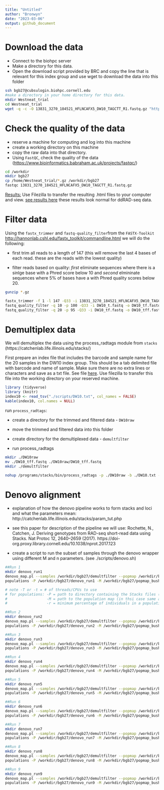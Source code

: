 ```yaml
---
title: "Untitled"
author: "Bronwyn"
date: "2023-03-06"
output: github_document
---
```


# Download the data

-   Connect to the biohpc server
-   Make a directory for this data.
-   Open the download script provided by BRC and copy the line that is relevant for this index group and use wget to download the data into this folder

```bash
ssh bgb27@cubsulogin.biohpc.cornell.edu
#make a directory in your home directory for this data.
mkdir Westneat_trial
cd Westneat_trial
wget -q -c -O 13831_3270_184521_HFLNCAFX5_DW10_TAGCTT_R1.fastq.gz "http://cbsuapps.biohpc.cornell.edu/Sequencing/showseqfile.aspx?mode=http&cntrl=1245323501&refid=1007426"
```

# Check the quality of the data
-   reserve a machine for computing and log into this machine
-   create a working directory on this machine
-   copy the raw data into that directory.
-   Using `FastQC`, check the quality of the data (<https://www.bioinformatics.babraham.ac.uk/projects/fastqc/>)

```bash
cd /workdir
mkdir bgb27
cp /home/Westneat_trial/*.gz /workdir/bgb27
fastqc 13831_3270_184521_HFLNCAFX5_DW10_TAGCTT_R1.fastq.gz
```

[Results:]{.underline} Use Filezilla to transfer the resulting .html files to your computer and view.  [see results here](./results/13831_3270_184521_HFLNCAFX5_DW10_TAGCTT_R1_fastqc.html) these results look normal for ddRAD-seq data.

# Filter data

Using the `fastx_trimmer` and `fastq-quality_filter`from the `FASTX-Toolkit` <http://hannonlab.cshl.edu/fastx_toolkit/commandline.html> we will do the following:

-   first trim all reads to a length of 147 (this will remove the last 4 bases of each read. these are the reads with the lowest quality)

-   filter reads based on quality: *first* eliminate sequences where there is a sinlge base with a Phred score below 10 and *second* elmininate sequences where 5% of bases have a with Phred quality scores below 20.

```bash
gunzip *.gz

fastx_trimmer -f 1 -l 147 -Q33 -i 13831_3270_184521_HFLNCAFX5_DW10_TAGCTT_R1.fastq -o DW10_t.fastq 
fastq_quality_filter -q 10 -p 100 -Q33 -i DW10_t.fastq -o DW10_tf.fastq
fastq_quality_filter -q 20 -p 95 -Q33 -i DW10_tf.fastq -o DW10_tff.fastq
```

# Demultiplex data

We will demultiplex the data using the process_radtags module from `stacks` (https://catchenlab.life.illinois.edu/stacks/)

First prepare an index file that includes the barcode and sample name for the 20 samples in the DW10 index group. This should be a tab delimited file with barcode and name of sample. Make sure there are no extra lines or characters and save as a txt file. See file [here](./scripts/DW10.txt). Use filezilla to transfer this file into the working directory on your reserved machine.

```r
library (tidyverse)
library (knitr)
index10 <- read_tsv("./scripts/DW10.txt", col_names = FALSE) 
kable(index10, col.names = NULL)
```

run `process_radtags`:

-   create a directory for the trimmed and filtered data - `DW10raw`

-   move the trimmed and filtered data into this folder

-   create directory for the demultiplexed data - `demultfilter`

-   run process_radtags

```bash
mkdir ./DW10raw
mv ./DW10_tff.fastq ./DW10raw/DW10_tff.fastq
mkdir ./demultfilter

nohup /programs/stacks/bin/process_radtags -p ./DW10raw -b ./DW10.txt -o ./demultfilter -e sbfI -c -q -E phred33 --inline_null -i fastq --adapter_1 GATCGGAAGAGCACACGTCTGAACTCCAGTCACTAGCTTATCTCGTATGCCGTCTTCTGCTTG --adapter_mm 1 --filter_illumina &
```

# Denovo alignment

- explanation of how the denovo pipeline works to form stacks and loci and what the parameters mean: http://catchenlab.life.illinois.edu/stacks/param_tut.php

- see this paper for description of the pipeline we will use: Rochette, N., Catchen, J. Deriving genotypes from RAD-seq short-read data using Stacks. Nat Protoc 12, 2640–2659 (2017). https://doi-org.proxy.library.cornell.edu/10.1038/nprot.2017.123 

- create a script to run the subset of samples through the denovo wrapper using different M and n parameters. (see ./scripts/denovo.sh)

```bash
##Run 1
mkdir denovo_run1
denovo_map.pl --samples /workdir/bgb27/demultfilter --popmap /workdir/bgb27/popmap_bushtit.txt -m 3 -M 1 -n 1 -T 15 -o /workdir/bgb27/denovo_run1
populations -P /workdir/bgb27/denovo_run1 -M /workdir/bgb27/popmap_bushtit.txt -t 15 -r 0.8

# note -T or -t = # of threads/CPUs to use
# for populations: -P = path to directory containing the Stacks files (output from the denovo run)
#                  -M = path to the population map (in thsi case same as used in the denovo trial)
#                  -r = minimum percentage of individuals in a population req to have a locus to process the locus

##Run 2
mkdir denovo_run2
denovo_map.pl --samples /workdir/bgb27/demultfilter --popmap /workdir/bgb27/popmap_bushtit.txt -m 3 -M 2 -n 2 -T 15 -o /workdir/bgb27/denovo_run2
populations -P /workdir/bgb27/denovo_run2 -M /workdir/bgb27/popmap_bushtit.txt -t 15 -r 0.8

##Run 3
mkdir denovo_run3
denovo_map.pl --samples /workdir/bgb27/demultfilter --popmap /workdir/bgb27/popmap_bushtit.txt -m 3 -M 3 -n 3 -T 15 -o /workdir/bgb27/denovo_run3
populations -P /workdir/bgb27/denovo_run3 -M /workdir/bgb27/popmap_bushtit.txt -t 15 -r 0.8

##Run 4
mkdir denovo_run4
denovo_map.pl --samples /workdir/bgb27/demultfilter --popmap /workdir/bgb27/popmap_bushtit.txt -m 3 -M 4 -n 4 -T 15 -o /workdir/bgb27/denovo_run4
populations -P /workdir/bgb27/denovo_run4 -M /workdir/bgb27/popmap_bushtit.txt -t 15 -r 0.8

##Run 5
mkdir denovo_run5
denovo_map.pl --samples /workdir/bgb27/demultfilter --popmap /workdir/bgb27/popmap_bushtit.txt -m 3 -M 5 -n 5 -T 15 -o /workdir/bgb27/denovo_run5
populations -P /workdir/bgb27/denovo_run5 -M /workdir/bgb27/popmap_bushtit.txt -t 15 -r 0.8

##Run 6
mkdir denovo_run6
denovo_map.pl --samples /workdir/bgb27/demultfilter --popmap /workdir/bgb27/popmap_bushtit.txt -m 3 -M 6 -n 6 -T 15 -o /workdir/bgb27/denovo_run6
populations -P /workdir/bgb27/denovo_run6 -M /workdir/bgb27/popmap_bushtit.txt -t 15 -r 0.8

##Run 7
mkdir denovo_run7
denovo_map.pl --samples /workdir/bgb27/demultfilter --popmap /workdir/bgb27/popmap_bushtit.txt -m 3 -M 7 -n 7 -T 15 -o /workdir/bgb27/denovo_run7
populations -P /workdir/bgb27/denovo_run7 -M /workdir/bgb27/popmap_bushtit.txt -t 15 -r 0.8

##Run 8
mkdir denovo_run8
denovo_map.pl --samples /workdir/bgb27/demultfilter --popmap /workdir/bgb27/popmap_bushtit.txt -m 3 -M 8 -n 8 -T 15 -o /workdir/bgb27/denovo_run8
populations -P /workdir/bgb27/denovo_run8 -M /workdir/bgb27/popmap_bushtit.txt -t 15 -r 0.8

##Run 9
mkdir denovo_run9
denovo_map.pl --samples /workdir/bgb27/demultfilter --popmap /workdir/bgb27/popmap_bushtit.txt -m 3 -M 9 -n 9 -T 15 -o /workdir/bgb27/denovo_run9
populations -P /workdir/bgb27/denovo_run9 -M /workdir/bgb27/popmap_bushtit.txt -t 15 -r 0.8
```


